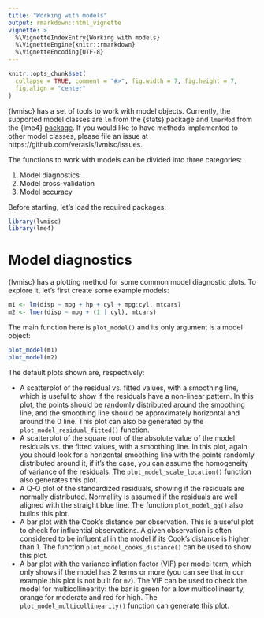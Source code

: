 ```yaml
---
title: "Working with models"
output: rmarkdown::html_vignette
vignette: >
  %\VignetteIndexEntry{Working with models}
  %\VignetteEngine{knitr::rmarkdown}
  %\VignetteEncoding{UTF-8}
---
```


```r
knitr::opts_chunk$set(
  collapse = TRUE, comment = "#>", fig.width = 7, fig.height = 7,
  fig.align = "center"
)
```

{lvmisc} has a set of tools to work with model objects. Currently, the supported model classes are `lm` from the {stats} package and `lmerMod` from the {lme4} [package](https://CRAN.R-project.org/package=lme4). If you would like to have methods implemented to other model classes, please file an issue at https://github.com/verasls/lvmisc/issues.

The functions to work with models can be divided into three categories:

1. Model diagnostics
1. Model cross-validation
1. Model accuracy

Before starting, let's load the required packages:

```r
library(lvmisc)
library(lme4)
```

# Model diagnostics

{lvmisc} has a plotting method for some common model diagnostic plots. To explore it, let's first create some example models:

```r
m1 <- lm(disp ~ mpg + hp + cyl + mpg:cyl, mtcars)
m2 <- lmer(disp ~ mpg + (1 | cyl), mtcars)
```
The main function here is `plot_model()` and its only argument is a model object:

```r
plot_model(m1)
plot_model(m2)
```

The default plots shown are, respectively: 

- A scatterplot of the residual vs. fitted values, with a smoothing line, which is useful to show if the residuals have a non-linear pattern. In this plot, the points should be randomly distributed around the smoothing line, and the smoothing line should be approximately horizontal and around the 0 line. This plot can also be generated by the `plot_model_residual_fitted()` function.
- A scatterplot of the square root of the absolute value of the model residuals vs. the fitted values, with a smoothing line. In this plot, again you should look for a horizontal smoothing line with the points randomly distributed around it, if it's the case, you can assume the homogeneity of variance of the residuals. The `plot_model_scale_location()` function also generates this plot.
- A Q-Q plot of the standardized residuals, showing if the residuals are normally distributed. Normallity is assumed if the residuals are well aligned with the straight blue line. The function `plot_model_qq()` also builds this plot.
- A bar plot with the Cook's distance per observation. This is a useful plot to check for influential observations. A given observation is often considered to be influential in the model if its Cook's distance is higher than 1. The function `plot_model_cooks_distance()` can be used to show this plot.
- A bar plot with the variance inflation factor (VIF) per model term, which only shows if the model has 2 terms or more (you can see that in our example this plot is not built for `m2`). The VIF can be used to check the model for multicollinearity: the bar is green for a low multicollinearity, orange for moderate and red for high. The `plot_model_multicollinearity()` function can generate this plot.
